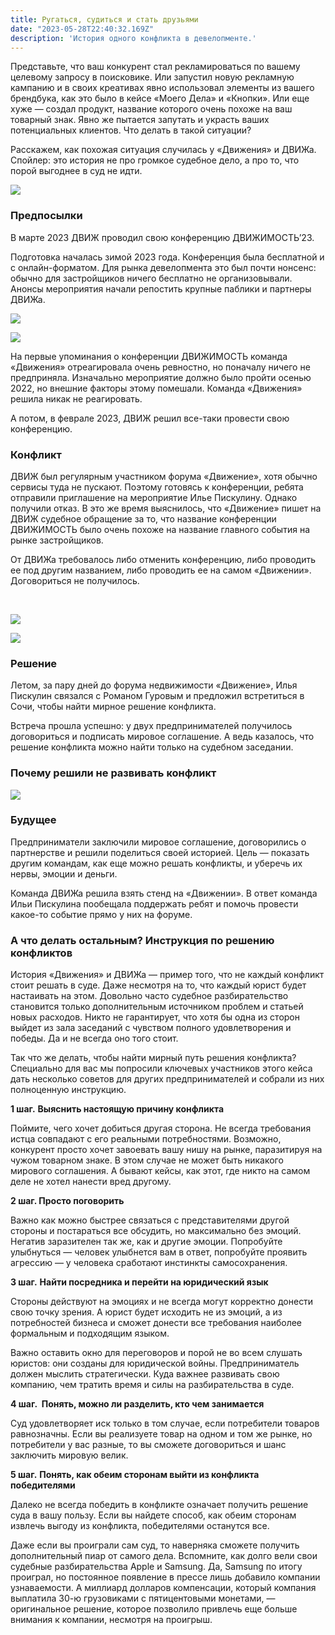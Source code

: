 ```yaml
---
title: Ругаться, судиться и стать друзьями
date: "2023-05-28T22:40:32.169Z"
description: 'История одного конфликта в девелопменте.'
---
```


Представьте, что ваш конкурент стал рекламироваться по вашему целевому запросу в поисковике. Или запустил новую рекламную кампанию и в своих креативах явно использовал элементы из вашего брендбука, как это было в кейсе «Моего Дела» и «Кнопки». Или еще хуже — создал продукт, название которого очень похоже на ваш товарный знак. Явно же пытается запутать и украсть ваших потенциальных клиентов. Что делать в такой ситуации?

Расскажем, как похожая ситуация случилась у «Движения» и ДВИЖа. Спойлер: это история не про громкое судебное дело, а про то, что порой выгоднее в суд не идти.

![](https://uploads-ssl.webflow.com/609e4bf032b0d43be382d41b/65785c925ec8cbf0116528e9_%D0%94%D0%B2%D0%B8%D0%B6%D0%B5%D0%BD%D0%B8%D0%B5.jpeg)

### Предпосылки

В марте 2023 ДВИЖ проводил свою конференцию ДВИЖИМОСТЬ’23.

Подготовка началась зимой 2023 года. Конференция была бесплатной и с онлайн-форматом. Для рынка девелопмента это был почти нонсенс: обычно для застройщиков ничего бесплатно не организовывали. Анонсы мероприятия начали репостить крупные паблики и партнеры ДВИЖа.

![](https://uploads-ssl.webflow.com/609e4bf032b0d43be382d41b/65785d938af016d910d2b8a7_%D0%B4%D0%B25.jpeg)

![](https://uploads-ssl.webflow.com/609e4bf032b0d43be382d41b/65716ee53f125243c6665065_%D0%B4%D0%B21.png)

На первые упоминания о конференции ДВИЖИМОСТЬ команда «Движения» отреагировала очень ревностно, но поначалу ничего не предприняла. Изначально мероприятие должно было пройти осенью 2022, но внешние факторы этому помешали. Команда «Движения» решила никак не реагировать.

А потом, в феврале 2023, ДВИЖ решил все-таки провести свою конференцию.

### Конфликт

ДВИЖ был регулярным участником форума «Движение», хотя обычно сервисы туда не пускают. Поэтому готовясь к конференции, ребята отправили приглашение на мероприятие Илье Пискулину. Однако получили отказ. В это же время выяснилось, что «Движение» пишет на ДВИЖ судебное обращение за то, что название конференции ДВИЖИМОСТЬ было очень похоже на название главного события на рынке застройщиков. 

От ДВИЖа требовалось либо отменить конференцию, либо проводить ее под другим названием, либо проводить ее на самом «Движении». Договориться не получилось.

‍

![](https://uploads-ssl.webflow.com/609e4bf032b0d43be382d41b/65716f559da5271e899bf651_%D0%B4%D0%B23.png)

![](https://uploads-ssl.webflow.com/609e4bf032b0d43be382d41b/65716f748e6c4708a4c3684e_%D0%B4%D0%B22.png)

### Решение

Летом, за пару дней до форума недвижимости «Движение», Илья Пискулин связался с Романом Гуровым и предложил встретиться в Сочи, чтобы найти мирное решение конфликта.

Встреча прошла успешно: у двух предпринимателей получилось договориться и подписать мировое соглашение. А ведь казалось, что решение конфликта можно найти только на судебном заседании.

### Почему решили не развивать конфликт

![](https://uploads-ssl.webflow.com/609e4bf032b0d43be382d41b/657171481dfd834ed34873f1_%D0%B4%D0%B23-1.png)

### Будущее

Предприниматели заключили мировое соглашение, договорились о партнерстве и решили поделиться своей историей. Цель — показать другим командам, как еще можно решать конфликты, и уберечь их нервы, эмоции и деньги.

Команда ДВИЖа решила взять стенд на «Движении». В ответ команда Ильи Пискулина пообещала поддержать ребят и помочь провести какое-то событие прямо у них на форуме. 

### А что делать остальным? Инструкция по решению конфликтов

История «Движения» и ДВИЖа — пример того, что не каждый конфликт стоит решать в суде. Даже несмотря на то, что каждый юрист будет настаивать на этом. Довольно часто судебное разбирательство становится только дополнительным источником проблем и статьей новых расходов. Никто не гарантирует, что хотя бы одна из сторон выйдет из зала заседаний с чувством полного удовлетворения и победы. Да и не всегда оно того стоит. 

Так что же делать, чтобы найти мирный путь решения конфликта? Специально для вас мы попросили ключевых участников этого кейса дать несколько советов для других предпринимателей и собрали из них полноценную инструкцию.

**1 шаг.** **Выяснить настоящую причину конфликта**

Поймите, чего хочет добиться другая сторона. Не всегда требования истца совпадают с его реальными потребностями. Возможно, конкурент просто хочет завоевать вашу нишу на рынке, паразитируя на чужом товарном знаке. В этом случае не может быть никакого мирового соглашения. А бывают кейсы, как этот, где никто на самом деле не хотел нанести вред другому.

**2 шаг. Просто поговорить**

Важно как можно быстрее связаться с представителями другой стороны и постараться все обсудить, но максимально без эмоций. Негатив заразителен так же, как и другие эмоции. Попробуйте улыбнуться — человек улыбнется вам в ответ, попробуйте проявить агрессию — у человека сработают инстинкты самосохранения. 

**3 шаг.** **Найти посредника и перейти на юридический язык**

Стороны действуют на эмоциях и не всегда могут корректно донести свою точку зрения. А юрист будет исходить не из эмоций, а из потребностей бизнеса и сможет донести все требования наиболее формальным и подходящим языком.

Важно оставить окно для переговоров и порой не во всем слушать юристов: они созданы для юридической войны. Предприниматель должен мыслить стратегически. Куда важнее развивать свою компанию, чем тратить время и силы на разбирательства в суде.

‍**4 шаг.  Понять, можно ли разделить, кто чем занимается**

Суд удовлетворяет иск только в том случае, если потребители товаров равнозначны. Если вы реализуете товар на одном и том же рынке, но потребители у вас разные, то вы сможете договориться и шанс заключить мировую велик. 

**5 шаг.** **Понять, как обеим сторонам выйти из конфликта победителями**

Далеко не всегда победить в конфликте означает получить решение суда в вашу пользу. Если вы найдете способ, как обеим сторонам извлечь выгоду из конфликта, победителями останутся все. 

Даже если вы проиграли сам суд, то наверняка сможете получить дополнительный пиар от самого дела. Вспомните, как долго вели свои судебные разбирательства Apple и Samsung. Да, Samsung по итогу проиграл, но постоянное появление в прессе лишь добавило компании узнаваемости. А миллиард долларов компенсации, который компания выплатила 30-ю грузовиками с пятицентовыми монетами, — оригинальное решение, которое позволило привлечь еще больше внимания к компании, несмотря на проигрыш.